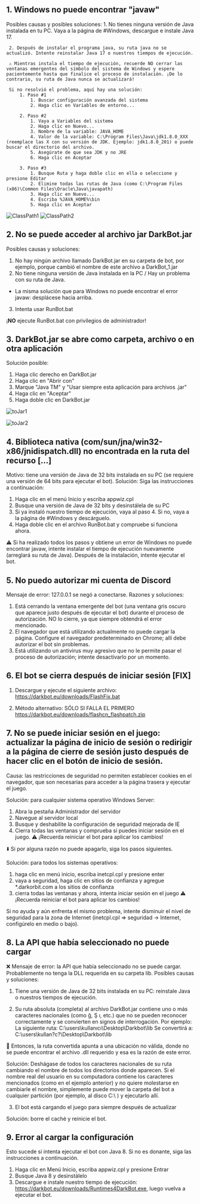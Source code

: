 ## 1. Windows no puede encontrar "javaw"
Posibles causas y posibles soluciones:
     1. No tienes ninguna versión de Java instalada en tu PC. Vaya a la página de #Windows, descargue e instale Java 17.

     2. Después de instalar el programa java, su ruta java no se actualizó. Intente reinstalar Java 17 o nuestros tiempos de ejecución.

     ⚠️ Mientras instala el tiempo de ejecución, recuerde NO cerrar las ventanas emergentes del símbolo del sistema de Windows y espere pacientemente hasta que finalice el proceso de instalación. ¡De lo contrario, su ruta de Java nunca se actualizará!

     Si no resolvió el problema, aquí hay una solución:
         1. Paso #1
             1. Buscar configuración avanzada del sistema
             2. Haga clic en Variables de entorno...

         2. Paso #2
             1. Vaya a Variables del sistema
             2. Haga clic en Nuevo...
             3. Nombre de la variable: JAVA_HOME
             4. Valor de la variable: C:\Program Files\Java\jdk1.8.0_XXX (reemplace las X con su versión de JDK. Ejemplo: jdk1.8.0_201) o puede buscar el directorio del archivo.
             5. Asegúrate de que sea JDK y no JRE
             6. Haga clic en Aceptar

         3. Paso #3
             1. Busque Ruta y haga doble clic en ella o seleccione y presione Editar
             2. Elimine todas las rutas de Java (como C:\Program Files (x86)\Common Files\Oracle\Java\javapath)
             3. Haga clic en Nuevo...
             4. Escriba %JAVA_HOME%\bin
             5. Haga clic en Aceptar

![ClassPath1](public/ClassPath1.png)
![ClassPath2](public/ClassPath2.png)

## 2. No se puede acceder al archivo jar DarkBot.jar

Posibles causas y soluciones:
1. No hay ningún archivo llamado DarkBot.jar en su carpeta de bot, por ejemplo, porque cambió el nombre de este archivo a DarkBot_1.jar
2. No tiene ninguna versión de Java instalada en la PC / Hay un problema con su ruta de Java.
- La misma solución que para Windows no puede encontrar el error javaw: desplácese hacia arriba.
3. Intenta usar RunBot.bat

¡**NO** ejecute RunBot.bat con privilegios de administrador!

## 3. DarkBot.jar se abre como carpeta, archivo o en otra aplicación
Solución posible:
1. Haga clic derecho en DarkBot.jar
2. Haga clic en "Abrir con"
3. Marque "Java TM" y "Usar siempre esta aplicación para archivos .jar"
4. Haga clic en "Aceptar"
5. Haga doble clic en DarkBot.jar

![toJar1](public/toJar1.png)

![toJar2](public/toJar2.png)

## 4. Biblioteca nativa (com/sun/jna/win32-x86/jnidispatch.dll) no encontrada en la ruta del recurso [...]
Motivo: tiene una versión de Java de 32 bits instalada en su PC (se requiere una versión de 64 bits para ejecutar el bot).
Solución: Siga las instrucciones a continuación:
1. Haga clic en el menú Inicio y escriba appwiz.cpl
2. Busque una versión de Java de 32 bits y desinstálela de su PC
3. Si ya instaló nuestro tiempo de ejecución, vaya al paso 4. Si no, vaya a la página de #Windows y descárguelo.
4. Haga doble clic en el archivo RunBot.bat y compruebe si funciona ahora.

⚠️ Si ha realizado todos los pasos y obtiene un error de Windows no puede encontrar javaw, intente instalar el tiempo de ejecución nuevamente (arreglará su ruta de Java). Después de la instalación, intente ejecutar el bot.

## 5. No puedo autorizar mi cuenta de Discord

Mensaje de error: 127.0.0.1 se negó a conectarse.
Razones y soluciones:
1. Está cerrando la ventana emergente del bot (una ventana gris oscuro que aparece justo después de ejecutar el bot) durante el proceso de autorización. NO lo cierre, ya que siempre obtendrá el error mencionado.
2. El navegador que está utilizando actualmente no puede cargar la página. Configure el navegador predeterminado en Chrome; allí debe autorizar el bot sin problemas.
3. Está utilizando un antivirus muy agresivo que no le permite pasar el proceso de autorización; intente desactivarlo por un momento.

## 6. El bot se cierra después de iniciar sesión [FIX]

1. Descargue y ejecute el siguiente archivo:
https://darkbot.eu/downloads/FlashFix.bat

2. Método alternativo: SÓLO SI FALLA EL PRIMERO
https://darkbot.eu/downloads/flashcn_flashpatch.zip

## 7. No se puede iniciar sesión en el juego: actualizar la página de inicio de sesión o redirigir a la página de cierre de sesión justo después de hacer clic en el botón de inicio de sesión.

Causa: las restricciones de seguridad no permiten establecer cookies en el navegador, que son necesarias para acceder a la página trasera y ejecutar el juego.

Solución: para cualquier sistema operativo Windows Server:
  1. Abra la pestaña Administrador del servidor
  2. Navegue al servidor local
  3. Busque y deshabilite la configuración de seguridad mejorada de IE
  4. Cierra todas las ventanas y comprueba si puedes iniciar sesión en el juego.
⚠️ ¡Recuerda reiniciar el bot para aplicar los cambios!

⬇️ Si por alguna razón no puede apagarlo, siga los pasos siguientes.

Solución: para todos los sistemas operativos:
  1. haga clic en menú inicio, escriba inetcpl.cpl y presione enter
  2. vaya a seguridad, haga clic en sitios de confianza y agregue *.darkorbit.com a los sitios de confianza
  3. cierra todas las ventanas y ahora, intenta iniciar sesión en el juego
  ⚠️ ¡Recuerda reiniciar el bot para aplicar los cambios!

Si no ayuda y aún enfrenta el mismo problema, intente disminuir el nivel de seguridad para la zona de Internet (inetcpl.cpl => seguridad -> Internet, configúrelo en medio o bajo).

## 8. La API que había seleccionado no puede cargar

❌ Mensaje de error: la API que había seleccionado no se puede cargar. Probablemente no tenga la DLL requerida en su carpeta lib.
Posibles causas y soluciones:

1. Tiene una versión de Java de 32 bits instalada en su PC: reinstale Java o nuestros tiempos de ejecución.

2. Su ruta absoluta (completa) al archivo DarkBot.jar contiene uno o más caracteres nacionales (como ğ, Ş ı, etc.) que no se pueden reconocer correctamente y se convierten en signos de interrogación.
Por ejemplo:
La siguiente ruta: C:\users\kullanıcı\Desktop\Darkbot\lib
Se convertirá a: C:\users\kullan?c?\Desktop\Darkbot\lib

🔹 Entonces, la ruta convertida apunta a una ubicación no válida, donde no se puede encontrar el archivo .dll requerido y esa es la razón de este error.

Solución: Deshágase de todos los caracteres nacionales de su ruta cambiando el nombre de todos los directorios donde aparecen. Si el nombre real del usuario en su computadora contiene los caracteres mencionados (como en el ejemplo anterior) y no quiere molestarse en cambiarle el nombre, simplemente puede mover la carpeta del bot a cualquier partición (por ejemplo, al disco C:\ ) y ejecutarlo allí.
 
3. El bot está cargando el juego para siempre después de actualizar

Solución: borre el caché y reinicie el bot.

## 9. Error al cargar la configuración

Esto sucede si intenta ejecutar el bot con Java 8. Si no es donante, siga las instrucciones a continuación.

1. Haga clic en Menú Inicio, escriba appwiz.cpl y presione Entrar
2. Busque Java 8 y desinstálelo
3. Descargue e instale nuestro tiempo de ejecución: https://darkbot.eu/downloads/Runtimes4DarkBot.exe, luego vuelva a ejecutar el bot.